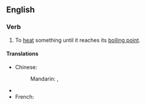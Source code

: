 ==English==

===Verb===
{{en-verb|brings to the boil|bringing to the boil|brought to the boil}}

# {{idiom}} To [[heat]] something until it reaches its [[boiling point]].

====Translations====
{{trans-top|heat something until it reaches boiling point}}
* Chinese:
*: Mandarin: {{t|zh|沸騰|sc=Hani}}, {{t|zh|沸腾|tr=fèiténg|sc=Hani}}
{{trans-mid}}
* {{trreq|Finnish}}
* French: {{t-|fr|porter à ébullition}}
{{trans-bottom}}